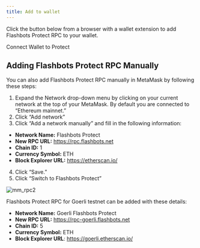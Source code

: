 ```yaml
---
title: Add to wallet
---
```



Click the button below from a browser with a wallet extension to add Flashbots Protect RPC to your wallet.

<ProtectButton>Connect Wallet to Protect</ProtectButton>

## Adding Flashbots Protect RPC Manually
You can also add Flashbots Protect RPC manually in MetaMask by following these steps:
1. Expand the Network drop-down menu by clicking on your current network at the top of your MetaMask. By default you are connected to “Ethereum mainnet.”
2. Click “Add network”
3. Click “Add a network manually” and fill in the following information:
- **Network Name:** Flashbots Protect
- **New RPC URL:** https://rpc.flashbots.net
- **Chain ID:** 1
- **Currency Symbol:** ETH
- **Block Explorer URL:** https://etherscan.io/
4. Click “Save.”
5. Click “Switch to Flashbots Protect”

![mm_rpc2](docs/flashbots-protect/rpc/mm_rpc2.png)

Flashbots Protect RPC for Goerli testnet can be added with these details:
- **Network Name:** Goerli Flashbots Protect
- **New RPC URL:** https://rpc-goerli.flashbots.net
- **Chain ID:** 5
- **Currency Symbol:** ETH
- **Block Explorer URL**: https://goerli.etherscan.io/
